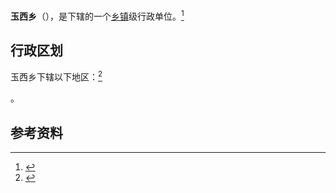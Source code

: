 {{中国乡级行政区|54/21/32/200/000}}

'''玉西乡'''（{{bo|z=ཡུལ་བཞི་|w=yul bzhi}}），是{{PRC admin/fullname|54/21/32/200/000|3}}下辖的一个[[乡镇|乡镇]]级行政单位。<ref>{{PRC admin/ref sgc|{{PRC admin/parent|54/21/32/200/000}}}}</ref>

== 行政区划 ==

玉西乡下辖以下地区：<ref>{{PRC admin/ref sgc|54/21/32/200/000}}</ref>

{{PRC admin/children|54/21/32/200/000}}。

== 参考资料 ==

{{reflist}}

{{行政区划小作品}}
{{PRC admin/navcat|54/21/32/200/000}}